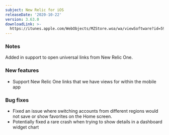 ```yaml
---
subject: New Relic for iOS
releaseDate: '2020-10-22'
version: 3.63.0
downloadLink: >-
  https://itunes.apple.com/WebObjects/MZStore.woa/wa/viewSoftware?id=594038638&mt=8
---
```


### Notes

Added in support to open universal links from New Relic One.

### New features

* Support New Relic One links that we have views for within the mobile app

### Bug fixes

* Fixed an issue where switching accounts from different regions would not save or show favorites on the Home screen.
* Potentially fixed a rare crash when trying to show details in a dashboard widget chart

